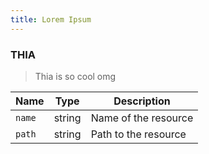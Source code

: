 ```yaml
---
title: Lorem Ipsum
---
```


### THIA

> Thia is so cool omg

| Name   | Type   | Description          |
| ------ | ------ | -------------------- |
| `name` | string | Name of the resource |
| `path` | string | Path to the resource |
